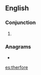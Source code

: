 {{also|therefor|therefore}}
==English==

===Conjunction===
{{en-con}}

# {{obsolete spelling of|therefore|lang=en}}

===Anagrams===
* {{l|en|therefor}}

[[es:therfore]]